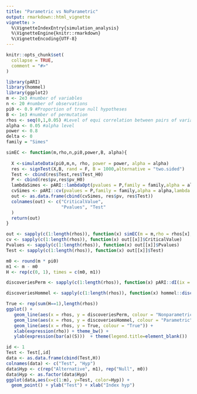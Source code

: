 ```yaml
---
title: "Parametric vs NoParametric"
output: rmarkdown::html_vignette
vignette: >
  %\VignetteIndexEntry{simulation_analysis}
  %\VignetteEngine{knitr::rmarkdown}
  %\VignetteEncoding{UTF-8}
---
```


```r
knitr::opts_chunk$set(
  collapse = TRUE,
  comment = "#>"
)
```


```r
library(pARI)
library(hommel)
library(ggplot2)
m <- 2e3 #number of variables
n <- 20 #number of observations
pi0 <- 0.9 #Proportion of true null hypotheses
B <- 1e3 #number of permutation
rhos <- seq(0,1,0.05) #Level of equi correlation between pairs of variables
alpha <- 0.05 #alpha level
power <- 0.8
delta <- 0
family = "Simes"
```

```r
simEC <- function(m,rho,n,pi0,power,B, alpha){
  
  X <-simulateData(pi0,m,n, rho, power = power, alpha = alpha)
  res <- signTest(X,B, rand = F, B = 1000,alternative = "two.sided")
  Test <- cbind(res$Test,res$Test_H0)
  P <- cbind(res$pv,res$pv_H0)
  lambdaSimes <- pARI::lambdaOpt(pvalues = P,family = family,alpha = alpha,delta = 0)
  cvSimes <- pARI::cv(pvalues = P,family = family,alpha = alpha,lambda = lambdaSimes,delta = 0)
  out <- as.data.frame(cbind(cvSimes, res$pv, res$Test))
  colnames(out) <- c("CriticalValue", 
                     "Pvalues", "Test"
  )
  return(out)
}
```

```r
out <- sapply(c(1:length(rhos)), function(x) simEC(m = m,rho = rhos[x],n = n,pi0 = pi0,B=B, power = power, alpha = alpha),simplify = FALSE)
cv <- sapply(c(1:length(rhos)), function(x) out[[x]]$CriticalValue)
Pvalues <- sapply(c(1:length(rhos)), function(x) out[[x]]$Pvalues)
Test <- sapply(c(1:length(rhos)), function(x) out[[x]]$Test)

m0 <- round(m * pi0)
m1 <- m - m0
H <- rep(c(0, 1), times = c(m0, m1))

discoveriesPerm <- sapply(c(1:length(rhos)), function(x) pARI::dI(ix = c(1:m),cv = cv[,x],praw = Pvalues[,x]))

discoveriesHommel <- sapply(c(1:length(rhos)), function(x) hommel::discoveries(hommel(Pvalues[,x]),ix = c(1:m),alpha = alpha))

True <- rep(sum(H==1),length(rhos))
ggplot() +
   geom_line(aes(x = rhos, y = discoveriesPerm, colour = "Nonparametric"))+ 
   geom_line(aes(x = rhos, y = discoveriesHommel, colour = "Parametric")) +
   geom_line(aes(x = rhos, y = True, colour = "True")) +
   xlab(expression(rho)) + theme_bw() +
   ylab(expression(bar(a)(S)))  + theme(legend.title=element_blank())

```

```r
id <- 1
Test <- Test[,id]
data <- as.data.frame(cbind(Test,H))
colnames(data) <- c("Test", "Hyp")
data$Hyp <- c(rep("Alternative", m1), rep("Null", m0))
data$Hyp <- as.factor(data$Hyp)
ggplot(data,aes(x=c(1:m), y=Test, color=Hyp)) +
  geom_point() + ylab("Test") + xlab("Index hyp")

```

